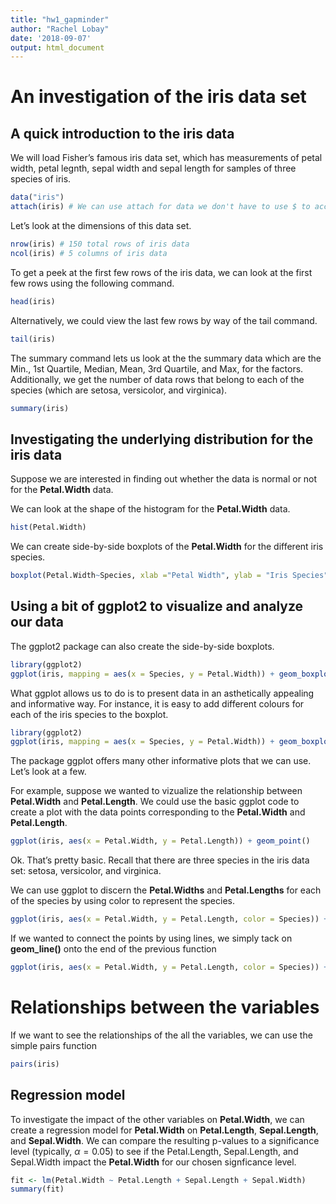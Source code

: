 ```yaml
---
title: "hw1_gapminder"
author: "Rachel Lobay"
date: '2018-09-07'
output: html_document
---
```

# An investigation of the iris data set

## A quick introduction to the iris data

We will load Fisher's famous iris data set, which has measurements of petal width, petal legnth, sepal width and sepal length for samples of three species of iris. 

```r
data("iris")
attach(iris) # We can use attach for data we don't have to use $ to access parts of the data. For instance, instead of having to type iris$Petal.Width, we simply type Petal.Width.
```

Let's look at the dimensions of this data set.
```r
nrow(iris) # 150 total rows of iris data
ncol(iris) # 5 columns of iris data 
```

To get a peek at the first few rows of the iris data, we can look at the first few rows using the following command.

```r
head(iris)
```

Alternatively, we could view the last few rows by way of the tail command.
```r
tail(iris)
```

The summary command lets us look at the the summary data which are the  Min., 1st Quartile, Median, Mean, 3rd Quartile, and Max, for the factors. Additionally, we get the number of data rows that belong to each of the species (which are setosa, versicolor, and virginica).
```r
summary(iris)
```

## Investigating the underlying distribution for the iris data

Suppose we are interested in finding out whether the data is normal or not for the **Petal.Width** data. 

We can look at the shape of the histogram for the **Petal.Width** data.

```r
hist(Petal.Width)
```

We can create side-by-side boxplots of the **Petal.Width** for the different iris species.

```r
boxplot(Petal.Width~Species, xlab ="Petal Width", ylab = "Iris Species")
```


## Using a bit of ggplot2 to visualize and analyze our data
The ggplot2 package can also create the side-by-side boxplots.


```r
library(ggplot2)
ggplot(iris, mapping = aes(x = Species, y = Petal.Width)) + geom_boxplot() + labs(x = "Iris Species", y = "Petal Width")
```

What ggplot allows us to do is to present data in an asthetically appealing and informative way. For instance, it is easy to add different colours for each of the iris species to the boxplot.

```r
library(ggplot2)
ggplot(iris, mapping = aes(x = Species, y = Petal.Width)) + geom_boxplot(aes(fill=Species)) + labs(x = "Iris Species", y = "Petal Width")
```

The package ggplot offers many other informative plots that we can use. Let's look at a few. 

For example, suppose we wanted to vizualize the relationship between **Petal.Width** and **Petal.Length**. We could use the basic ggplot code to create a plot with the data points corresponding to the **Petal.Width** and **Petal.Length**.

```r
ggplot(iris, aes(x = Petal.Width, y = Petal.Length)) + geom_point()
```

Ok. That's pretty basic. Recall that there are three species in the iris data set: setosa, versicolor, and virginica.

We can use ggplot to discern the **Petal.Widths** and **Petal.Lengths** for each of the species by using color to represent the species. 

```r
ggplot(iris, aes(x = Petal.Width, y = Petal.Length, color = Species)) + geom_point()
```

If we wanted to connect the points by using lines, we simply tack on **geom_line()** onto the end of the previous function

```r
ggplot(iris, aes(x = Petal.Width, y = Petal.Length, color = Species)) + geom_point() + geom_line()
```

# Relationships between the variables

If we want to see the relationships of the all the variables, we can use the simple pairs function

```r
pairs(iris)
```

## Regression model 

To investigate the impact of the other variables on **Petal.Width**, we can create a regression model for **Petal.Width** on **Petal.Length**, **Sepal.Length**, and **Sepal.Width**. We can compare the resulting p-values to a significance level (typically, $\alpha = 0.05$) to see if the Petal.Length, Sepal.Length, and Sepal.Width impact the **Petal.Width** for our chosen signficance level. 

```r
fit <- lm(Petal.Width ~ Petal.Length + Sepal.Length + Sepal.Width)
summary(fit)
```
